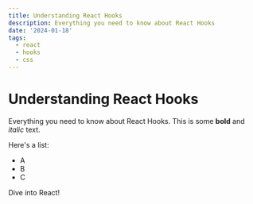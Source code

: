 ```yaml
---
title: Understanding React Hooks
description: Everything you need to know about React Hooks
date: '2024-01-18'
tags:
  - react
  - hooks
  - css
---
```


# Understanding React Hooks

Everything you need to know about React Hooks. This is some **bold** and _italic_ text.

Here's a list:

- A
- B
- C

Dive into React!

